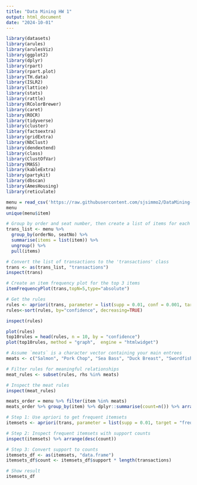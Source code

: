 ```yaml
---
title: "Data Mining HW 1"
output: html_document
date: "2024-10-01"
---
```


```r
library(datasets)
library(arules)
library(arulesViz)
library(ggplot2)
library(dplyr)
library(rpart)
library(rpart.plot)
library(TH.data)
library(ISLR2)
library(lattice)
library(stats)
library(rattle)
library(RColorBrewer)
library(caret)
library(ROCR)
library(tidyverse)  
library(cluster)  
library(factoextra) 
library(gridExtra)
library(NbClust)
library(dendextend)
library(class)
library(ClustOfVar)
library(MASS)
library(kableExtra)
library(partykit)
library(dbscan)
library(AmesHousing)
library(reticulate)
```

```r
menu = read_csv('https://raw.githubusercontent.com/sjsimmo2/DataMining-Fall/refs/heads/master/orderData.csv', show_col_types = FALSE)
menu
unique(menu$item)

# Group by order and seat number, then create a list of items for each group
trans_list <- menu %>%
  group_by(orderNo, seatNo) %>%
  summarise(items = list(item)) %>%
  ungroup() %>%
  pull(items)

# Convert the list of transactions to the 'transactions' class
trans <- as(trans_list, "transactions")
inspect(trans)
```

```r
# Create an item frequency plot for the top 3 items
itemFrequencyPlot(trans,topN=5,type="absolute")

# Get the rules
rules <- apriori(trans, parameter = list(supp = 0.01, conf = 0.001, target="rules"))
rules<-sort(rules, by="confidence", decreasing=TRUE)

inspect(rules)

plot(rules)
top10rules = head(rules, n = 10, by = "confidence")
plot(top10rules, method = "graph",  engine = "htmlwidget")
```

```r
# Assume `meats` is a character vector containing your main entrees
meats <- c("Salmon", "Pork Chop", "Sea Bass", "Duck Breast", "Swordfish", "Pork Tenderloin", "Roast Chicken", "Filet Mignon")

# Filter rules for meaningful relationships
meat_rules <- subset(rules, rhs %in% meats)

# Inspect the meat rules
inspect(meat_rules)
```

```r
meats_order = menu %>% filter(item %in% meats)
meats_order %>% group_by(item) %>% dplyr::summarise(count=n()) %>% arrange(desc(count))
```



```r
# Step 1: Use apriori to get frequent itemsets
itemsets <- apriori(trans, parameter = list(supp = 0.01, target = "frequent itemsets"))

# Step 2: Inspect frequent itemsets with support counts
inspect(itemsets) %>% arrange(desc(count))

# Step 3: Convert support to counts
itemsets_df <- as(itemsets, "data.frame")
itemsets_df$count <- itemsets_df$support * length(transactions)

# Show result
itemsets_df
```








